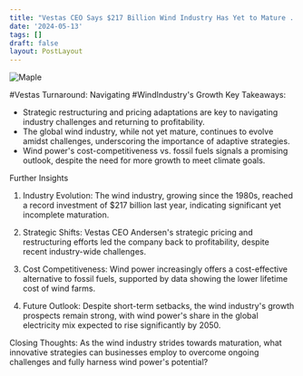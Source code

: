 ```yaml
---
title: "Vestas CEO Says $217 Billion Wind Industry Has Yet to Mature . "
date: '2024-05-13'
tags: []
draft: false
layout: PostLayout
---
```


<div className="flex justify-center">
  <div className="my-1 w-full px-2 xl:my-1 xl:w-1/2 xl:px-2">
    <img src="https://willpolesa.pythonanywhere.com/static/podcast_thumbnails/thumbnail_recYUDZBdV0xvzcvZ.jpg" alt="Maple" className="mx-auto h-58 w-auto" />
  </div>
</div>

#Vestas Turnaround: Navigating #WindIndustry's Growth
Key Takeaways:
- Strategic restructuring and pricing adaptations are key to navigating industry challenges and returning to profitability.
- The global wind industry, while not yet mature, continues to evolve amidst challenges, underscoring the importance of adaptive strategies.
- Wind power's cost-competitiveness vs. fossil fuels signals a promising outlook, despite the need for more growth to meet climate goals.

Further Insights
1. Industry Evolution:
The wind industry, growing since the 1980s, reached a record investment of $217 billion last year, indicating significant yet incomplete maturation.

2. Strategic Shifts:
Vestas CEO Andersen's strategic pricing and restructuring efforts led the company back to profitability, despite recent industry-wide challenges.

3. Cost Competitiveness:
Wind power increasingly offers a cost-effective alternative to fossil fuels, supported by data showing the lower lifetime cost of wind farms.

4. Future Outlook:
Despite short-term setbacks, the wind industry's growth prospects remain strong, with wind power's share in the global electricity mix expected to rise significantly by 2050.

Closing Thoughts:
As the wind industry strides towards maturation, what innovative strategies can businesses employ to overcome ongoing challenges and fully harness wind power's potential?
